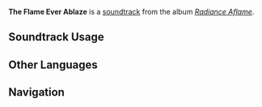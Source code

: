 {{Stub}}
{{Soundtrack Infobox
|image          = Radiance Aflame.png
|album          = Radiance Aflame
|disc           = 2
|number         = 47
|featured       = 
|featured2      = 
|featured3      = 
|featured_disc  = 
|featured_disc2 = 
|featured_disc3 = 
|youtube_id     = 
|spotify_id     = 34Dbq2pUUOHI8hkgGrIUDm
|previous       = Beneath My Wings
|next           = Woven in the Smoke of Memory
}}
'''The Flame Ever Ablaze''' is a [[soundtrack]] from the album ''[[Radiance Aflame]]''.

==Soundtrack Usage==
{{Soundtrack Usage
|quest             = Hearken, Ye Who Have Returned//cutscene
}}
<!--
==Other Arrangements==
{{Files by Category Gallery|Media Using an Unreleased Arrangement of {{subst:#titleparts:{{subst:PAGENAME}}}} Soundtrack}}
-->
<!--
==Production Credits==
{| class="wikitable"
! Position
! Staff<ref>NetEase Cloud Music: [https://music.163.com/#/song?id=NUMBER TITLE {{zh|}}]</ref>
|-
!
| ({{zh|}})
|}
|}
-->
<!--
==Gallery==
<gallery>
</gallery>
-->

==Other Languages==
{{Other Languages
|en       = The Flame Ever Ablaze
|zhs      = 长明彻彻
|zhs_rm   = 
|zht      = 
|zht_rm   = 
|zh_tl    = 
|ja       = 永遠に燃ゆる
|ja_rm    = 
|ja_tl    = 
}}
<!--
==References==
{{Reflist}}
-->

==Navigation==
{{Soundtrack Navbox|Radiance Aflame}}